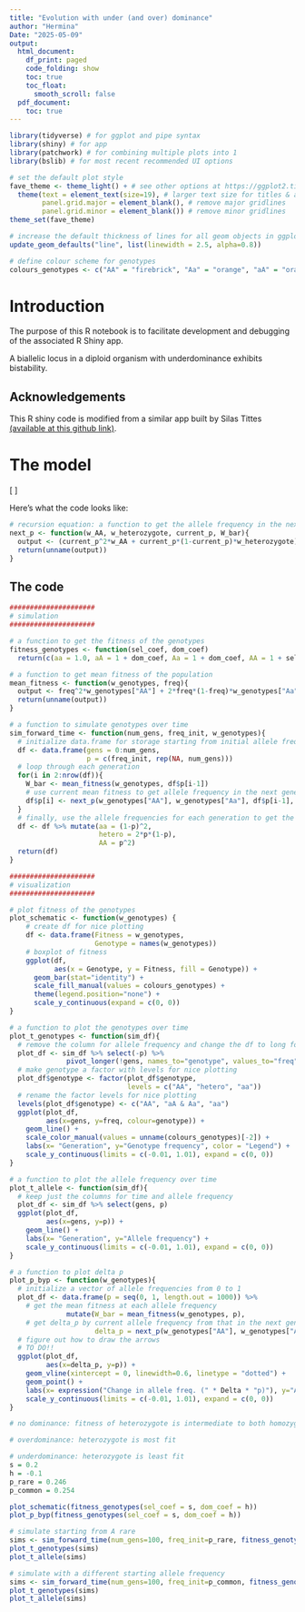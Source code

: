 ```yaml
---
title: "Evolution with under (and over) dominance"
author: "Hermina"
Date: "2025-05-09"
output:
  html_document:
    df_print: paged
    code_folding: show
    toc: true
    toc_float:
      smooth_scroll: false
  pdf_document:
    toc: true
---
```


```r
library(tidyverse) # for ggplot and pipe syntax
library(shiny) # for app
library(patchwork) # for combining multiple plots into 1
library(bslib) # for most recent recommended UI options

# set the default plot style
fave_theme <- theme_light() + # see other options at https://ggplot2.tidyverse.org/reference/ggtheme.html
  theme(text = element_text(size=19), # larger text size for titles & axes
        panel.grid.major = element_blank(), # remove major gridlines
        panel.grid.minor = element_blank()) # remove minor gridlines
theme_set(fave_theme)

# increase the default thickness of lines for all geom objects in ggplot2
update_geom_defaults("line", list(linewidth = 2.5, alpha=0.8))

# define colour scheme for genotypes
colours_genotypes <- c("AA" = "firebrick", "Aa" = "orange", "aA" = "orange", "aa" = "gold")
```

# Introduction

The purpose of this R notebook is to facilitate development and debugging of the associated R Shiny app.

A biallelic locus in a diploid organism with underdominance exhibits bistability.

## Acknowledgements

This R shiny code is modified from a similar app built by Silas Tittes [(available at this github link)](https://github.com/silastittes/shiny_popgen).

# The model

\[
\begin{align}
p_{t+1} &= \frac{p_t^2 w_{AA} + p_t(1-p_t)w_{Aa}}{\overline{w}} \\
p_{t+1} &= \frac{p_t^2 w_{AA} + p_t(1-p_t)w_{Aa}}{p_t^2 w_{AA} + 2p_t(1-p_t)w_{Aa} + (1-p_t)^2 w_{aa}}
\end{align}
\]

Here's what the code looks like:

```r
# recursion equation: a function to get the allele frequency in the next generation
next_p <- function(w_AA, w_heterozygote, current_p, W_bar){
  output <- (current_p^2*w_AA + current_p*(1-current_p)*w_heterozygote) / W_bar
  return(unname(output))
}
```

## The code

```r
#####################
# simulation
#####################

# a function to get the fitness of the genotypes
fitness_genotypes <- function(sel_coef, dom_coef)
  return(c(aa = 1.0, aA = 1 + dom_coef, Aa = 1 + dom_coef, AA = 1 + sel_coef))

# a function to get mean fitness of the population
mean_fitness <- function(w_genotypes, freq){
  output <- freq^2*w_genotypes["AA"] + 2*freq*(1-freq)*w_genotypes["Aa"] + (1-freq)^2*w_genotypes["aa"]
  return(unname(output))
}

# a function to simulate genotypes over time
sim_forward_time <- function(num_gens, freq_init, w_genotypes){
  # initialize data.frame for storage starting from initial allele frequencies at generation 0
  df <- data.frame(gens = 0:num_gens,
                   p = c(freq_init, rep(NA, num_gens)))
  # loop through each generation
  for(i in 2:nrow(df)){
    W_bar <- mean_fitness(w_genotypes, df$p[i-1])
    # use current mean fitness to get allele frequency in the next generation
    df$p[i] <- next_p(w_genotypes["AA"], w_genotypes["Aa"], df$p[i-1], W_bar)
  }
  # finally, use the allele frequencies for each generation to get the genotypes
  df <- df %>% mutate(aa = (1-p)^2,
                      hetero = 2*p*(1-p),
                      AA = p^2)
  return(df)
}

#####################
# visualization
#####################

# plot fitness of the genotypes
plot_schematic <- function(w_genotypes) {
    # create df for nice plotting
    df <- data.frame(Fitness = w_genotypes,
                     Genotype = names(w_genotypes))
    # boxplot of fitness
    ggplot(df,
           aes(x = Genotype, y = Fitness, fill = Genotype)) +
      geom_bar(stat="identity") +
      scale_fill_manual(values = colours_genotypes) +
      theme(legend.position="none") +
      scale_y_continuous(expand = c(0, 0))
}

# a function to plot the genotypes over time
plot_t_genotypes <- function(sim_df){
  # remove the column for allele frequency and change the df to long format
  plot_df <- sim_df %>% select(-p) %>%
              pivot_longer(!gens, names_to="genotype", values_to="freq")
  # make genotype a factor with levels for nice plotting
  plot_df$genotype <- factor(plot_df$genotype,
                             levels = c("AA", "hetero", "aa"))
  # rename the factor levels for nice plotting
  levels(plot_df$genotype) <- c("AA", "aA & Aa", "aa")
  ggplot(plot_df,
         aes(x=gens, y=freq, colour=genotype)) +
    geom_line() +
    scale_color_manual(values = unname(colours_genotypes)[-2]) +
    labs(x= "Generation", y="Genotype frequency", color = "Legend") +
    scale_y_continuous(limits = c(-0.01, 1.01), expand = c(0, 0))
}

# a function to plot the allele frequency over time
plot_t_allele <- function(sim_df){
  # keep just the columns for time and allele frequency
  plot_df <- sim_df %>% select(gens, p)
  ggplot(plot_df,
         aes(x=gens, y=p)) +
    geom_line() +
    labs(x= "Generation", y="Allele frequency") +
    scale_y_continuous(limits = c(-0.01, 1.01), expand = c(0, 0))
}

# a function to plot delta p
plot_p_byp <- function(w_genotypes){
  # initialize a vector of allele frequencies from 0 to 1
  plot_df <- data.frame(p = seq(0, 1, length.out = 1000)) %>%
    # get the mean fitness at each allele frequency
              mutate(W_bar = mean_fitness(w_genotypes, p),
    # get delta_p by current allele frequency from that in the next generation
                     delta_p = next_p(w_genotypes["AA"], w_genotypes["Aa"], p, W_bar) - p)
  # figure out how to draw the arrows
  # TO DO!!
  ggplot(plot_df,
         aes(x=delta_p, y=p)) +
    geom_vline(xintercept = 0, linewidth=0.6, linetype = "dotted") +
    geom_point() +
    labs(x= expression("Change in allele freq. (" * Delta * "p)"), y="Allele frequency") +
    scale_y_continuous(limits = c(-0.01, 1.01), expand = c(0, 0))
}

```

```r
# no dominance: fitness of heterozygote is intermediate to both homozygotes

# overdominance: heterozygote is most fit

# underdominance: heterozygote is least fit
s = 0.2
h = -0.1
p_rare = 0.246
p_common = 0.254

plot_schematic(fitness_genotypes(sel_coef = s, dom_coef = h))
plot_p_byp(fitness_genotypes(sel_coef = s, dom_coef = h))

# simulate starting from A rare
sims <- sim_forward_time(num_gens=100, freq_init=p_rare, fitness_genotypes(sel_coef = s, dom_coef = h))
plot_t_genotypes(sims)
plot_t_allele(sims)

# simulate with a different starting allele frequency
sims <- sim_forward_time(num_gens=100, freq_init=p_common, fitness_genotypes(sel_coef = s, dom_coef = h))
plot_t_genotypes(sims)
plot_t_allele(sims)
```
